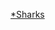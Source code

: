 {{WPSS-cat}}
{{Stub Category|article=[[鯊魚|鯊魚]]|newstub=shark-stub|category=鯊魚}}
{{Hiddencat}}

[[Category:軟骨魚綱小作品|*Sharks]]